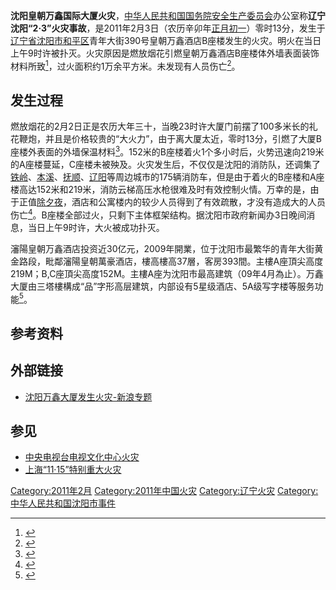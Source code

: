 {{disputed|time=2012-07-10T16:11:47+00:00}}
{{weasel|time=2012-07-10T16:11:47+00:00}}
{{Infobox Conflagration
|title=瀋陽皇朝萬鑫國際大廈火災
|location={{CHN}}[[辽宁省|辽宁省]][[沈阳市|沈阳市]][[和平区_(瀋陽市)|和平区]][[青年大街|青年大街]]390号皇朝万鑫酒店B座楼
|coordinates=
|date=2011年2月3日
|time=0时13分
|cause=燃放烟花引燃皇朝万鑫酒店B座楼体外墙表面装饰材料
|areas=
|class=
|firefighters=
|fatalities=0
|injuries=0
|damages=
}}

'''沈阳皇朝万鑫国际大厦火灾'''，[[中华人民共和国|中华人民共和国]][[国务院安全生产委员会|国务院安全生产委员会]]办公室称'''辽宁沈阳“2·3”火灾事故'''，是2011年2月3日（农历辛卯年[[正月初一|正月初一]]）零时13分，发生于[[辽宁省|辽宁省]][[沈阳市|沈阳市]][[和平区_(瀋陽市)|和平区]]青年大街390号皇朝万鑫酒店B座楼发生的火灾。明火在当日上午9时许被扑灭。火灾原因是燃放烟花引燃皇朝万鑫酒店B座楼体外墙表面装饰材料所致<ref>{{cite web | language = zh-Hans | publisher =  | title = 沈阳皇朝万鑫酒店发生大火 | url = http://www.chinadaily.com.cn/dfpd/ln/2011-02/05/content_11959059.htm | author =  | date =  | accessdate =  | archive-date = 2011-02-13 | archive-url = https://web.archive.org/web/20110213183231/http://www.chinadaily.com.cn/dfpd/ln/2011-02/05/content_11959059.htm | dead-url = no }}</ref>，过火面积约1万余平方米。未发现有人员伤亡<ref>{{cite web|author=记者：张然|title=沈阳火灾原因初步确定|url=http://news.ifeng.com/gundong/detail_2011_02/05/4564276_0.shtml|publisher=人民日报|accessdate=2011-02-05|date=2011年2月5日|archive-date=2015-01-28|archive-url=https://web.archive.org/web/20150128163123/http://news.ifeng.com/gundong/detail_2011_02/05/4564276_0.shtml|dead-url=no}}</ref>。

==发生过程==
燃放烟花的2月2日正是农历大年三十，当晚23时许大厦门前摆了100多米长的礼花鞭炮，并且是价格较贵的“大火力”，由于离大厦太近，零时13分，引燃了大厦B座楼外表面的外墙保温材料<ref>{{cite web|author=国务院安全生产委员会办公室|title=国务院安委会办公室关于  辽宁沈阳“2·3”火灾事故情况的紧急通报|url=http://www.chinasafety.gov.cn/newpage/Contents/Channel_20257/2011/0204/122855/content_122855.htm|publisher=[[国家安全生产监督管理总局|国家安全生产监督管理总局]]|accessdate=2011-02-05|date=2011-02-03|archive-date=2011-07-26|archive-url=https://web.archive.org/web/20110726195454/http://www.chinasafety.gov.cn/newpage/Contents/Channel_20257/2011/0204/122855/content_122855.htm|dead-url=no}}</ref>。152米的B座楼着火1个多小时后，火势迅速向219米的A座楼蔓延，C座楼未被殃及。火灾发生后，不仅仅是沈阳的消防队，还调集了[[铁岭|铁岭]]、[[本溪|本溪]]、[[抚顺|抚顺]]、[[辽阳|辽阳]]等周边城市的175辆消防车，但是由于着火的B座楼和A座楼高达152米和219米，消防云梯高压水枪很难及时有效控制火情。万幸的是，由于正值[[除夕夜|除夕夜]]，酒店和公寓楼内的较少人员得到了有效疏散，才没有造成大的人员伤亡<ref>{{cite web|author=记者 沈殿成 秦逸|title=沈阳扑灭皇朝万鑫大火 五星级酒店面目全非(图)|url=http://news.sina.com.cn/c/p/2011-02-04/015021915649.shtml|publisher=[[中国新闻网|中国新闻网]]|accessdate=2011-02-05|date=2011年2月4日|archive-date=2013-12-13|archive-url=https://web.archive.org/web/20131213020144/http://news.sina.com.cn/c/p/2011-02-04/015021915649.shtml|dead-url=no}}</ref>。B座楼全部过火，只剩下主体框架结构。据沈阳市政府新闻办3日晚间消息，当日上午9时许，大火被成功扑灭。

瀋陽皇朝万鑫酒店投资近30亿元，2009年開業，位于沈阳市最繁华的青年大街黄金路段，毗鄰瀋陽皇朝萬豪酒店，樓高樓高37層，客房393間。主樓A座頂尖高度219M；B,C座頂尖高度152M。主樓A座为沈阳市最高建筑（09年4月為止）。万鑫大厦由三塔樓構成“品”字形高层建筑，内部设有5星级酒店、5A级写字楼等服务功能<ref>{{cite web|title=沈阳皇朝万鑫国际大厦火灾再次敲响安全警钟|url=http://house.focus.cn/news/2011-02-04/1185411.html|publisher=搜狐|accessdate=2011-02-05|date=2011年2月4日|archive-date=2011-02-07|archive-url=https://web.archive.org/web/20110207191248/http://house.focus.cn/news/2011-02-04/1185411.html|dead-url=no}}</ref>。

==参考资料==
<div class="references-small">
<references></references>
</div>

==外部链接==
*[http://news.sina.com.cn/z/shenyanghz2011/index.shtml 沈阳万鑫大厦发生火灾-新浪专题] {{Wayback|url=http://news.sina.com.cn/z/shenyanghz2011/index.shtml |date=20110206042847 }}

==参见==
*[[中央电视台电视文化中心火灾|中央电视台电视文化中心火灾]]
*[[上海“11·15”特别重大火灾|上海“11·15”特别重大火灾]]



[[Category:2011年2月|Category:2011年2月]]
[[Category:2011年中国火灾|Category:2011年中国火灾]]
[[Category:辽宁火灾|Category:辽宁火灾]]
[[Category:中华人民共和国沈阳市事件|Category:中华人民共和国沈阳市事件]]